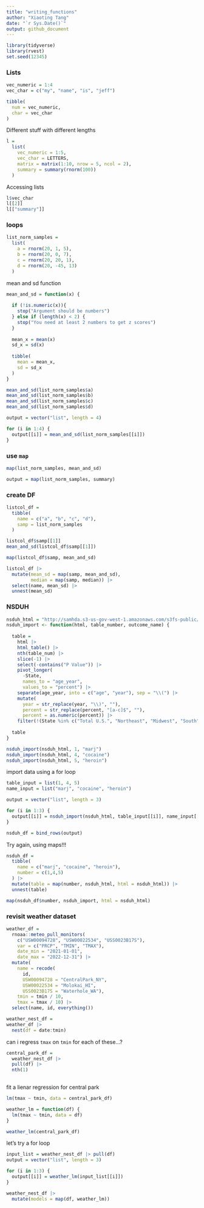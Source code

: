 ```yaml
---
title: "writing_functions"
author: "Xiaoting Tang"
date: "`r Sys.Date()`"
output: github_document
---
```


```r
library(tidyverse)
library(rvest)
set.seed(12345)
```


### Lists

```r
vec_numeric = 1:4
vec_char = c("my", "name", "is", "jeff")

tibble(
  num = vec_numeric,
  char = vec_char
)
```

Different stuff with different lengths

```r
l = 
  list(
    vec_numeric = 1:5,
    vec_char = LETTERS,
    matrix = matrix(1:10, nrow = 5, ncol = 2),
    summary = summary(rnorm(100))
  )

```

Accessing lists

```r
l$vec_char
l[[2]]
l[["summary"]]
```


### loops

```r
list_norm_samples = 
  list(
    a = rnorm(20, 1, 5),
    b = rnorm(20, 0, 7),
    c = rnorm(20, 20, 1),
    d = rnorm(20, -45, 13)
  )
```

mean and sd function

```r
mean_and_sd = function(x) {
  
  if (!is.numeric(x)){
    stop("Argument should be numbers")
  } else if (length(x) < 2) {
    stop("You need at least 2 numbers to get z scores")
  }
  
  mean_x = mean(x)
  sd_x = sd(x)
  
  tibble(
    mean = mean_x,
    sd = sd_x
  )
}
```

```r
mean_and_sd(list_norm_samples$a)
mean_and_sd(list_norm_samples$b)
mean_and_sd(list_norm_samples$c)
mean_and_sd(list_norm_samples$d)
```


```r
output = vector("list", length = 4)

for (i in 1:4) {
  output[[i]] = mean_and_sd(list_norm_samples[[i]])
}
```


### use `map`

```r
map(list_norm_samples, mean_and_sd)

output = map(list_norm_samples, summary)
```


### create DF

```r
listcol_df = 
  tibble(
    name = c("a", "b", "c", "d"),
    samp = list_norm_samples
  )
```

```r
listcol_df$samp[[1]]
mean_and_sd(listcol_df$samp[[1]])

map(listcol_df$samp, mean_and_sd)

listcol_df |>
  mutate(mean_sd = map(samp, mean_and_sd),
         median = map(samp, median)) |>
  select(name, mean_sd) |>
  unnest(mean_sd)
```


### NSDUH

```r
nsduh_html = "http://samhda.s3-us-gov-west-1.amazonaws.com/s3fs-public/field-uploads/2k15StateFiles/NSDUHsaeShortTermCHG2015.htm"
nsduh_import <- function(html, table_number, outcome_name) {
  
  table = 
    html |> 
    html_table() |> 
    nth(table_num) |>
    slice(-1) |> 
    select(-contains("P Value")) |>
    pivot_longer(
      -State,
      names_to = "age_year", 
      values_to = "percent") |>
    separate(age_year, into = c("age", "year"), sep = "\\(") |>
    mutate(
      year = str_replace(year, "\\)", ""),
      percent = str_replace(percent, "[a-c]$", ""),
      percent = as.numeric(percent)) |>
    filter(!(State %in% c("Total U.S.", "Northeast", "Midwest", "South", "West")))
  
  table
}

nsduh_import(nsduh_html, 1, "marj")
nsduh_import(nsduh_html, 4, "cocaine")
nsduh_import(nsduh_html, 5, "heroin")
```

import data using a for loop

```r
table_input = list(1, 4, 5)
name_input = list("marj", "cocaine", "heroin")

output = vector("list", length = 3)

for (i in 1:3) {
  output[[i]] = nsduh_import(nsduh_html, table_input[[i]], name_input[[i]])
}

nsduh_df = bind_rows(output)
```


Try again, using maps!!!

```r
nsduh_df = 
  tibble(
    name = c("marj", "cocaine", "heroin"),
    number = c(1,4,5)
  ) |>
  mutate(table = map(number, nsduh_html, html = nsduh_html)) |>
  unnest(table)

map(nsduh_df$number, nsduh_import, html = nsduh_html)
```


### revisit weather dataset

```r
weather_df = 
  rnoaa::meteo_pull_monitors(
    c("USW00094728", "USW00022534", "USS0023B17S"),
    var = c("PRCP", "TMIN", "TMAX"), 
    date_min = "2021-01-01",
    date_max = "2022-12-31") |>
  mutate(
    name = recode(
      id, 
      USW00094728 = "CentralPark_NY", 
      USW00022534 = "Molokai_HI",
      USS0023B17S = "Waterhole_WA"),
    tmin = tmin / 10,
    tmax = tmax / 10) |>
  select(name, id, everything())
```


```r
weather_nest_df = 
weather_df |>
  nest(df = date:tmin)
```

can i regress `tmax` on `tmin` for each of these...?

```r
central_park_df = 
  weather_nest_df |>
  pull(df) |>
  nth(1)
  
```

fit a lienar regression for central park

```r
lm(tmax ~ tmin, data = central_park_df)

weather_lm = function(df) {
  lm(tmax ~ tmin, data = df)
}

weather_lm(central_park_df)
```

let's try a for loop

```r
input_list = weather_nest_df |> pull(df)
output = vector("list", length = 3)

for (i in 1:3) {
  output[[i]] = weather_lm(input_list[[i]])
}

weather_nest_df |>
  mutate(models = map(df, weather_lm))
```


